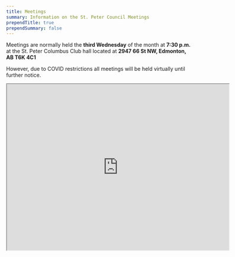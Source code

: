 ```yaml
---
title: Meetings
summary: Information on the St. Peter Council Meetings
prependTitle: true
prependSummary: false
---
```


Meetings are normally held the **third Wednesday** of the month at **7:30 p.m.** at the St. Peter Columbus Club hall located at **2947 66 St NW, Edmonton, AB T6K 4C1**

However, due to COVID restrictions all meetings will be held virtually until further notice.

<IFrame
  src="https://www.google.com/maps/embed?pb=!1m14!1m8!1m3!1d2124.088073211678!2d-113.43366056212402!3d53.46014194886219!3m2!1i1024!2i768!4f13.1!3m3!1m2!1s0x0%3A0x2d7ed382c742fa05!2sKnights%20Of%20Columbus%20Council%207070!5e0!3m2!1sen!2sca!4v1619800219316!5m2!1sen!2sca"
  width="600"
  height="450"
></IFrame>

